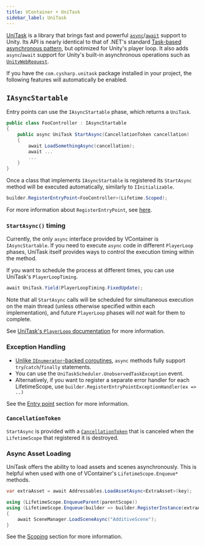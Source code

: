 ```yaml
---
title: VContainer + UniTask
sidebar_label: UniTask
---
```


[UniTask](https://github.com/Cysharp/UniTask) is a library that brings fast and powerful [`async`](https://docs.microsoft.com/en-us/dotnet/csharp/language-reference/keywords/async)/[`await`](https://docs.microsoft.com/en-us/dotnet/csharp/language-reference/operators/await) support to Unity. Its API is nearly identical to that of .NET's standard [Task-based asynchronous pattern](https://docs.microsoft.com/en-us/dotnet/standard/asynchronous-programming-patterns/task-based-asynchronous-pattern-tap), but optimized for Unity's player loop. It also adds `async`/`await` support for Unity's built-in asynchronous operations such as [`UnityWebRequest`](https://docs.unity3d.com/ScriptReference/Networking.UnityWebRequest).

If you have the `com.cysharp.unitask` package installed in your project, the following features will automatically be enabled.

## `IAsyncStartable`

Entry points can use the `IAsyncStartable` phase, which returns a `UniTask`.

```csharp
public class FooController : IAsyncStartable
{
    public async UniTask StartAsync(CancellationToken cancellation)
    {
        await LoadSomethingAsync(cancellation);
        await ...
        ...
    }
}
```

Once a class that implements `IAsyncStartable` is registered its `StartAsync` method will be executed automatically, similarly to `IInitializable`.

```csharp
builder.RegisterEntryPoint<FooController>(Lifetime.Scoped);
```

For more information about `RegisterEntryPoint`, see [here](../integrations/entrypoint).

### `StartAsync()` timing

Currently, the only `async` interface provided by VContainer is `IAsyncStartable`. If you need to execute `async` code in different `PlayerLoop` phases, UniTask itself provides ways to control the execution timing within the method.

If you want to schedule the process at different times, you can use UniTask's `PlayerLoopTiming`.

```csharp
await UniTask.Yield(PlayerLoopTiming.FixedUpdate);
```

Note that all `StartAsync` calls will be scheduled for simultaneous execution on the main thread (unless otherwise specified within each implementation), and future `PlayerLoop` phases will *not* wait for them to complete.

See [UniTask's `PlayerLoop` documentation](https://github.com/Cysharp/UniTask#playerloop) for more information.

### Exception Handling

- [Unlike `IEnumerator`-backed coroutines](https://docs.microsoft.com/en-us/dotnet/csharp/language-reference/keywords/yield#exception-handling), `async` methods fully support `try`/`catch`/`finally` statements.
- You can use the `UniTaskScheduler.UnobservedTaskException` event.
- Alternatively, if you want to register a separate error handler for each LifetimeScope, use `builder.RegisterEntryPointExceptionHandler(ex => ..)`
 
See the [Entry point](./entrypoint) section for more information.

### `CancellationToken`

`StartAsync` is provided with a [`CancellationToken`](https://docs.microsoft.com/en-us/dotnet/api/system.threading.cancellationtoken) that is canceled when the `LifetimeScope` that registered it is destroyed.

### Async Asset Loading

UniTask offers the ability to load assets and scenes asynchronously. This is helpful when used with one of VContainer's `LifetimeScope.Enqueue*` methods.

```csharp
var extraAsset = await Addressables.LoadAssetAsync<ExtraAsset>(key);

using (LifetimeScope.EnqueueParent(parentScope))
using (LifetimeScope.Enqueue(builder => builder.RegisterInstance(extraAsset))
{
    await SceneManager.LoadSceneAsync("AdditiveScene");
}
```

See the [Scoping](../scoping/generate-child-via-scene) section for more information.
